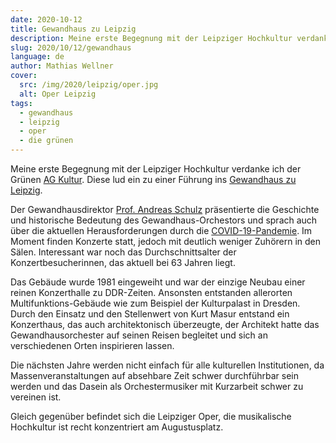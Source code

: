 ```yaml
---
date: 2020-10-12
title: Gewandhaus zu Leipzig
description: Meine erste Begegnung mit der Leipziger Hochkultur verdanke ich der Grünen AG Kultur. Diese lud ein zu einer Führung ins Gewandhaus zu Leipzig.
slug: 2020/10/12/gewandhaus
language: de
author: Mathias Wellner
cover:
  src: /img/2020/leipzig/oper.jpg
  alt: Oper Leipzig
tags:
  - gewandhaus
  - leipzig
  - oper
  - die grünen
---
```



Meine erste Begegnung mit der Leipziger Hochkultur verdanke ich der Grünen [AG Kultur](https://www.gruene-leipzig.de/partei/arbeitsgemeinschaften/expand/647537/nc/1/dn/1/). Diese lud ein zu einer Führung ins [Gewandhaus zu Leipzig](https://www.gewandhausorchester.de/).

<ResponsiveImage
  src="/img/2020/leipzig/gewandhaus.jpg"
  alt="Gewandhaus zu Leipzig"
  aspectRatio="4:3"
/>

Der Gewandhausdirektor [Prof. Andreas Schulz](<https://de.wikipedia.org/wiki/Andreas_Schulz_(Intendant)>) präsentierte die Geschichte und historische Bedeutung des Gewandhaus-Orchestors und sprach auch über die aktuellen Herausforderungen durch die [COVID-19-Pandemie](https://de.wikipedia.org/wiki/COVID-19-Pandemie_in_Deutschland). Im Moment finden Konzerte statt, jedoch mit deutlich weniger Zuhörern in den Sälen. Interessant war noch das Durchschnittsalter der Konzertbesucherinnen, das aktuell bei 63 Jahren liegt.

Das Gebäude wurde 1981 eingeweiht und war der einzige Neubau einer reinen Konzerthalle zu DDR-Zeiten. Ansonsten entstanden allerorten Multifunktions-Gebäude wie zum Beispiel der Kulturpalast in Dresden. Durch den Einsatz und den Stellenwert von Kurt Masur entstand ein Konzerthaus, das auch architektonisch überzeugte, der Architekt hatte das Gewandhausorchester auf seinen Reisen begleitet und sich an verschiedenen Orten inspirieren lassen.

Die nächsten Jahre werden nicht einfach für alle kulturellen Institutionen, da Massenveranstaltungen auf absehbare Zeit schwer durchführbar sein werden und das Dasein als Orchestermusiker mit Kurzarbeit schwer zu vereinen ist.

<ResponsiveImage
  src="/img/2020/leipzig/oper.jpg"
  alt="Oper Leipzig"
  aspectRatio="4:3"
/>

Gleich gegenüber befindet sich die Leipziger Oper, die musikalische Hochkultur ist recht konzentriert am Augustusplatz.
